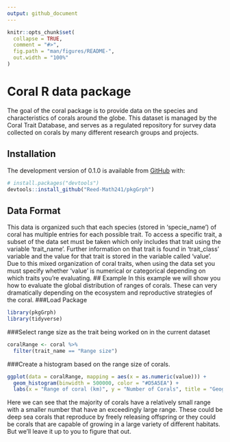 ```yaml
---
output: github_document
---
```


<!-- README.md is generated from README.Rmd. Please edit that file -->

<!-- You'll still need to render `README.Rmd` regularly, to keep `README.md` up-to-date. `devtools::build_readme()` is handy for this.  -->

```r
knitr::opts_chunk$set(
  collapse = TRUE,
  comment = "#>",
  fig.path = "man/figures/README-",
  out.width = "100%"
)
```

# Coral R data package

<!-- badges: start -->
<!-- badges: end -->

The goal of the coral package is to provide data on the species and characteristics of corals around the globe. This dataset is managed by the Coral Trait Database, and serves as a regulated repository for survey data collected on corals by many different research groups and projects. 

## Installation

The development version of 0.1.0 is available from [GitHub](https://github.com/) with:

``` r
# install.packages("devtools")
devtools::install_github("Reed-Math241/pkgGrph")
```
## Data Format
This data is organized such that each species (stored in 'specie_name') of coral has multiple entries for each possible trait. To access a specific trait, a subset of the data set must be taken which only includes that trait using the variable 'trait_name'. Further information on that trait is found in 'trait_class' variable and the value for that trait is stored in the variable called 'value'. Due to this mixed organization of coral traits, when using the data set you must specify whether 'value' is numerical or categorical depending on which traits you're evaluating.
## Example
In this example we will show you how to evaluate the global distribution of ranges of corals. These can very dramatically depending on the ecosystem and reproductive strategies of the coral.
###Load Package
```r
library(pkgGrph)
library(tidyverse)
```
###Select range size as the trait being worked on in the current dataset
```r
coralRange <- coral %>%
  filter(trait_name == "Range size")
```
###Create a histogram based on the range size of corals.
```r
ggplot(data = coralRange, mapping = aes(x = as.numeric(value))) + 
  geom_histogram(binwidth = 500000, color = "#D5A5EA") + 
  labs(x = "Range of coral (km)", y = "Number of Corals", title = "Geographic Range of All Corals")
```
Here we can see that the majority of corals have a relatively small range with a smaller number that have an exceedingly large range. These could be deep sea corals that reproduce by freely releasing offspring or they could be corals that are capable of growing in a large variety of different habitats. But we'll leave it up to you to figure that out. 